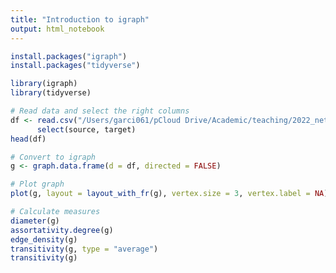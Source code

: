 ```yaml
---
title: "Introduction to igraph"
output: html_notebook
---
```


```r
install.packages("igraph")
install.packages("tidyverse")
```


```r
library(igraph)
library(tidyverse)
```

```r
# Read data and select the right columns
df <- read.csv("/Users/garci061/pCloud Drive/Academic/teaching/2022_network_science/summer_school/NetworkScience/Data/ic2s2_netsci_3.tsv", sep = "\t") %>% 
      select(source, target)
head(df)

# Convert to igraph
g <- graph.data.frame(d = df, directed = FALSE)
```

```r
# Plot graph
plot(g, layout = layout_with_fr(g), vertex.size = 3, vertex.label = NA)
```

```r
# Calculate measures
diameter(g)
assortativity.degree(g)
edge_density(g)
transitivity(g, type = "average")
transitivity(g)

```

